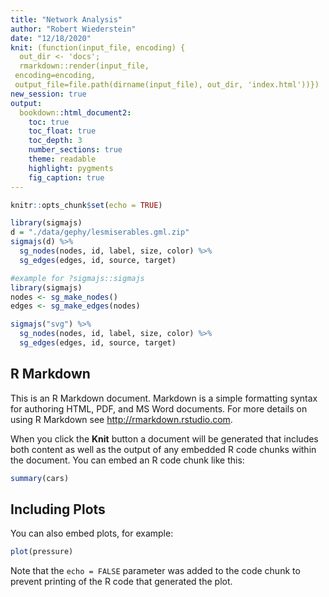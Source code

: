 ```yaml
---
title: "Network Analysis"
author: "Robert Wiederstein"
date: "12/18/2020"
knit: (function(input_file, encoding) {
  out_dir <- 'docs';
  rmarkdown::render(input_file,
 encoding=encoding,
 output_file=file.path(dirname(input_file), out_dir, 'index.html'))})
new_session: true
output:
  bookdown::html_document2:
    toc: true
    toc_float: true
    toc_depth: 3
    number_sections: true
    theme: readable
    highlight: pygments
    fig_caption: true
---
```


```r
knitr::opts_chunk$set(echo = TRUE)
```

```r
library(sigmajs)
d = "./data/gephy/lesmiserables.gml.zip"
sigmajs(d) %>%
  sg_nodes(nodes, id, label, size, color) %>%
  sg_edges(edges, id, source, target) 

```

```r
#example for ?sigmajs::sigmajs
library(sigmajs)
nodes <- sg_make_nodes()
edges <- sg_make_edges(nodes)

sigmajs("svg") %>%
  sg_nodes(nodes, id, label, size, color) %>%
  sg_edges(edges, id, source, target) 
```



## R Markdown

This is an R Markdown document. Markdown is a simple formatting syntax for authoring HTML, PDF, and MS Word documents. For more details on using R Markdown see <http://rmarkdown.rstudio.com>.

When you click the **Knit** button a document will be generated that includes both content as well as the output of any embedded R code chunks within the document. You can embed an R code chunk like this:

```r
summary(cars)
```

## Including Plots

You can also embed plots, for example:

```r
plot(pressure)
```

Note that the `echo = FALSE` parameter was added to the code chunk to prevent printing of the R code that generated the plot.

